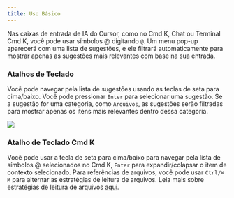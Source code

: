 ```yaml
---
title: Uso Básico
---
```


Nas caixas de entrada de IA do Cursor, como no Cmd K, Chat ou Terminal Cmd K, você pode usar símbolos @ digitando `@`. Um menu pop-up aparecerá com uma lista de sugestões, e ele filtrará automaticamente para mostrar apenas as sugestões mais relevantes com base na sua entrada.

### Atalhos de Teclado

Você pode navegar pela lista de sugestões usando as teclas de seta para cima/baixo. Você pode pressionar `Enter` para selecionar uma sugestão. Se a sugestão for uma categoria, como `Arquivos`, as sugestões serão filtradas para mostrar apenas os itens mais relevantes dentro dessa categoria.

<Frame>
  <img src="/images/context/@-symbols-basics.png" />
</Frame>

### Atalho de Teclado Cmd K

Você pode usar a tecla de seta para cima/baixo para navegar pela lista de símbolos @ selecionados no Cmd K, `Enter` para expandir/colapsar o item de contexto selecionado. Para referências de arquivos, você pode usar `Ctrl/⌘ M` para alternar as estratégias de leitura de arquivos. Leia mais sobre estratégias de leitura de arquivos [aqui](/context/@-symbols/@-files#cmd-k-chunking-strategy).
